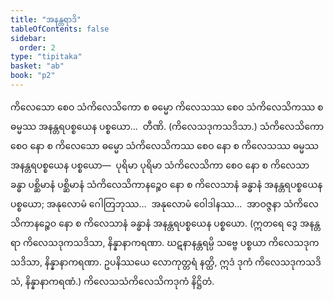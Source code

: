 ```yaml
---
title: "အနန္တရာဒိ"
tableOfContents: false
sidebar:
  order: 2
type: "tipitaka"
basket: "ab"
book: "p2"
---
```



<DynamicBreadcrumb />

<Division number="79" book="p2" e="ch" v="38" p="399">

<Paragraph number="4013" book="p2">
ကိလေသော စေဝ သံကိလေသိကော စ ဓမ္မော ကိလေသဿ စေဝ သံကိလေသိကဿ စ ဓမ္မဿ အနန္တရပစ္စယေန ပစ္စယော…  တီဏိ. (ကိလေသဒုကသဒိသာ.)
</Paragraph>

<Paragraph number="4014" book="p2">
သံကိလေသိကော စေဝ နော စ ကိလေသော ဓမ္မော သံကိလေသိကဿ စေဝ နော စ ကိလေသဿ ဓမ္မဿ အနန္တရပစ္စယေန ပစ္စယော—  ပုရိမာ ပုရိမာ သံကိလေသိကာ စေဝ နော စ ကိလေသာ ခန္ဓာ ပစ္ဆိမာနံ ပစ္ဆိမာနံ သံကိလေသိကာနဉ္စေဝ နော စ ကိလေသာနံ ခန္ဓာနံ အနန္တရပစ္စယေန ပစ္စယော; အနုလောမံ ဂေါတြဘုဿ…  အနုလောမံ ဝေါဒါနဿ…  အာဝဇ္ဇနာ သံကိလေသိကာနဉ္စေဝ နော စ ကိလေသာနံ ခန္ဓာနံ အနန္တရပစ္စယေန ပစ္စယော.
</Paragraph>

<Paragraph number="4015" book="p2">
(ဣတရေ ဒွေ အနန္တရာ ကိလေသဒုကသဒိသာ, နိန္နာနာကရဏာ. ဃဋနာနန္တရမ္ပိ သဗ္ဗေ ပစ္စယာ ကိလေသဒုကသဒိသာ, နိန္နာနာကရဏာ. ဥပနိဿယေ လောကုတ္တရံ နတ္ထိ, ဣဒံ ဒုကံ ကိလေသဒုကသဒိသံ, နိန္နာနာကရဏံ.)

</Paragraph>
</Division>

<Paragraph number="4016" type="center" book="p2">
ကိလေသသံကိလေသိကဒုကံ နိဋ္ဌိတံ.
</Paragraph>